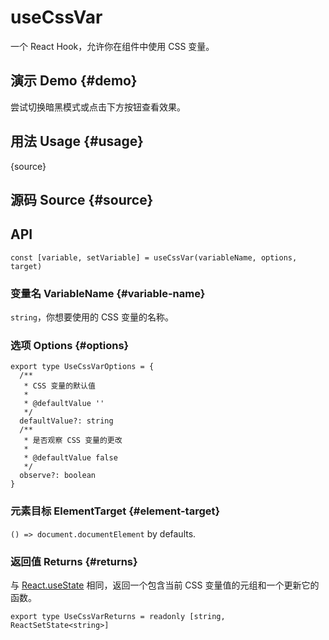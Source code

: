 # useCssVar


<HooksType category="Browser" />

一个 React Hook，允许你在组件中使用 CSS 变量。

## 演示 Demo \{#demo}

尝试切换暗黑模式或点击下方按钮查看效果。


<App />

## 用法 Usage \{#usage}


<RawCode>{source}</RawCode>

## 源码 Source \{#source}


<Source />

## API

```tsx
const [variable, setVariable] = useCssVar(variableName, options, target)
```

### 变量名 VariableName \{#variable-name}

`string`，你想要使用的 CSS 变量的名称。

### 选项 Options \{#options}

```tsx
export type UseCssVarOptions = {
  /**
   * CSS 变量的默认值
   *
   * @defaultValue ''
   */
  defaultValue?: string
  /**
   * 是否观察 CSS 变量的更改
   *
   * @defaultValue false
   */
  observe?: boolean
}
```

### 元素目标 ElementTarget \{#element-target}


<Tip type="target" />

`() => document.documentElement` by defaults.

### 返回值 Returns \{#returns}

与 [React.useState](https://react.dev/reference/react/useState) 相同，返回一个包含当前 CSS 变量值的元组和一个更新它的函数。

```tsx
export type UseCssVarReturns = readonly [string, ReactSetState<string>]
```

